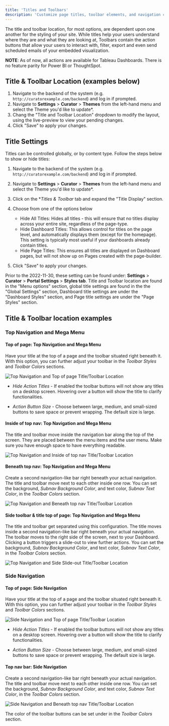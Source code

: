 ---
title: 'Titles and Toolbars'
description: 'Customize page titles, toolbar elements, and navigation components to match your brand and improve user experience.'
---

The title and toolbar location, for most options, are dependent upon one another for the styling of your site.  While
titles help your users understand where they are and what they are looking at,  Toolbars contain the action buttons that
allow your users to interact with, filter, export and even send scheduled emails of your embedded visualization.

**NOTE**: As of now, all actions are available for Tableau Dashboards. There is no feature parity for Power BI or ThoughtSpot.

## Title & Toolbar Location (examples below)

1. Navigate to the backend of the system (e.g. `http://curatorexample.com/backend`) and log in if prompted.
2. Navigate to **Settings** > **Curator** > **Themes** from the left-hand menu and select the Theme you'd like to update*.
3. Chang the "Title and Toolbar Location" dropdown to modify the layout, using the live-preview to view your pending
changes.
4. Click "Save" to apply your changes.

## Title Settings

Titles can be controlled globally, or by content type.  Follow the steps below to show or hide titles:

1. Navigate to the backend of the system (e.g. `http://curatorexample.com/backend`) and log in if prompted.
2. Navigate to **Settings** > **Curator** > **Themes** from the left-hand menu and select the Theme you'd like to update*.
3. Click on the **Titles & Toolbar* tab and expand the "Title Display" section.
4. Choose from one of the options below

    * Hide All Titles: Hides all titles - this will ensure that no titles display across your entire site, regardless of
    the page-type.
    * Hide Dashboard Titles: This allows control for titles on the page level, and automatically displays them (except for
    the homepage).  This setting is typically most useful if your dashboards already contain titles.
    * Hide Page Titles: This ensures all titles are displayed on Dashboard pages, but will not show up on Pages created with
    the page-builder.

5. Click "Save" to apply your changes.

Prior to the 2022-11-30, these setting can be found under:
**Settings** > **Curator** > **Portal Settings** > **Styles tab**.  Title and Toolbar location are found in the
"Menu options" section, global title settings are found in the the "Global Settings" section, Dashboard title settings
are under the "Dashboard Styles" section, and Page title settings are under the "Page Styles" section.

## Title & Toolbar location examples

### Top Navigation and Mega Menu

#### Top of page: Top Navigation and Mega Menu

Have your title at the top of a page and the toolbar situated right beneath it. With this option, you can further adjust
your toolbar in the *Toolbar Styles* and *Toolbar Colors* sections.

![Top Navigation and Top of page Title/Toolbar Location](https://curator.interworks.com/file/top-nav-top-of-page)

* *Hide Action Titles* - If enabled the toolbar buttons will not show any titles on a desktop screen. Hovering over a
button will show the title to clarify functionalities.

* *Action Button Size* - Choose between large, medium, and small-sized buttons to save space or prevent wrapping. The
default size is large.

#### Inside of top nav: Top Navigation and Mega Menu

The title and toolbar move inside the navigation bar along the top of the screen. They are placed between the menu items
and the user menu. Make sure you have enough space to have everything readable.

![Top Navigation and Inside of top nav Title/Toolbar Location](https://curator.interworks.com/file/top-nav-inside-nav)

#### Beneath top nav: Top Navigation and Mega Menu

Create a second navigation-like bar right beneath your actual navigation. The title and toolbar move next to each other
inside one row. You can set the background, *Subnav Background Color*, and text color, *Subnav Text Color*, in the
*Toolbar Colors* section.

![Top Navigation and Beneath top nav Title/Toolbar Location](https://curator.interworks.com/file/top-nav-beneath-nav)

#### Side toolbar & title top of page: Top Navigation and Mega Menu

The title and toolbar get separated using this configuration.  The title moves inside a second navigation-like bar right
beneath your actual navigation. The toolbar moves to the right side of the screen, next to your Dashboard. Clicking a
button triggers a slide-out to view further actions. You can set the background, *Subnav Background Color*, and text
color, *Subnav Text Color*, in the *Toolbar Colors* section.

![Top Navigation and Side Slide-out Title/Toolbar Location](https://curator.interworks.com/file/top-nav-side-slideout)

### Side Navigation

#### Top of page: Side Navigation

Have your title at the top of a page and the toolbar situated right beneath it. With this option, you can further adjust
your toolbar in the *Toolbar Styles* and *Toolbar Colors* sections.

![Side Navigation and Top of page Title/Toolbar Location](https://curator.interworks.com/file/side-nav-top-of-page)

* *Hide Action Titles* - If enabled the toolbar buttons will not show any titles on a desktop screen. Hovering over a
button will show the title to clarify functionalities.

* *Action Button Size* - Choose between large, medium, and small-sized buttons to save space or prevent wrapping. The
default size is large.

#### Top nav bar: Side Navigation

Create a second navigation-like bar right beneath your actual navigation. The title and toolbar move next to each other
inside one row. You can set the background, *Subnav Background Color*, and text color, *Subnav Text Color*, in the
*Toolbar Colors* section.

![Side Navigation and Beneath top nav Title/Toolbar Location](https://curator.interworks.com/file/side-nav-top-bar)

The color of the toolbar buttons can be set under in the *Toolbar Colors* section.
